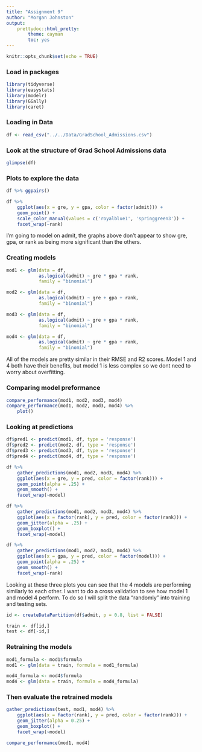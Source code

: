 ```yaml
---
title: "Assignment 9"
author: "Morgan Johnston"
output: 
    prettydoc::html_pretty:
        theme: cayman
        toc: yes
---
```


```r
knitr::opts_chunk$set(echo = TRUE)
```

### Load in packages  
```r
library(tidyverse)
library(easystats)
library(modelr)
library(GGally)
library(caret)
```

### Loading in Data  
```r
df <- read_csv("../../Data/GradSchool_Admissions.csv")
```
### Look at the structure of Grad School Admissions data
```r
glimpse(df)
```


### Plots to explore the data  

```r
df %>% ggpairs()

df %>% 
    ggplot(aes(x = gre, y = gpa, color = factor(admit))) +
    geom_point() +
    scale_color_manual(values = c('royalblue1', 'springgreen3')) +
    facet_wrap(~rank)
```
I'm going to model on admit, the graphs above don't appear to show gre, gpa, or rank as being more significant than the others.  

### Creating models
```r
mod1 <- glm(data = df, 
            as.logical(admit) ~ gre * gpa * rank,
            family = "binomial")

mod2 <- glm(data = df, 
            as.logical(admit) ~ gre + gpa + rank,
            family = "binomial")

mod3 <- glm(data = df, 
            as.logical(admit) ~ gre + gpa * rank,
            family = "binomial")

mod4 <- glm(data = df, 
            as.logical(admit) ~ gre * gpa + rank,
            family = "binomial")

```  
All of the models are pretty similar in their RMSE and R2 scores. Model 1 and 4 both have their benefits, but model 1 is less complex so we dont need to worry about overfitting.

### Comparing model preformance  
```r
compare_performance(mod1, mod2, mod3, mod4)
compare_performance(mod1, mod2, mod3, mod4) %>% 
    plot()
```

### Looking at predictions

```r
df$pred1 <- predict(mod1, df, type = 'response')
df$pred2 <- predict(mod2, df, type = 'response')
df$pred3 <- predict(mod3, df, type = 'response')
df$pred4 <- predict(mod4, df, type = 'response')
```


```r

df %>%
    gather_predictions(mod1, mod2, mod3, mod4) %>% 
    ggplot(aes(x = gre, y = pred, color = factor(rank))) +
    geom_point(alpha = .25) +
    geom_smooth() +
    facet_wrap(~model)

df %>%
    gather_predictions(mod1, mod2, mod3, mod4) %>% 
    ggplot(aes(x = factor(rank), y = pred, color = factor(rank))) +
    geom_jitter(alpha = .25) +
    geom_boxplot() +
    facet_wrap(~model)

df %>% 
    gather_predictions(mod1, mod2, mod3, mod4) %>% 
    ggplot(aes(x = gpa, y = pred, color = factor(model))) +
    geom_point(alpha = .25) +
    geom_smooth() +
    facet_wrap(~rank)
```

Looking at these three plots you can see that the 4 models are performing similarly to each other. I want to do a cross validation to see how model 1 and model 4 perform. To do so I will split the data "randomly" into training and testing sets. 

```r
id <- createDataPartition(df$admit, p = 0.8, list = FALSE)

train <- df[id,]
test <- df[-id,]
```

### Retraining the models
```r
mod1_formula <- mod1$formula
mod1 <- glm(data = train, formula = mod1_formula)

mod4_formula <- mod4$formula
mod4 <- glm(data = train, formula = mod4_formula)
```

### Then evaluate the retrained models
```r
gather_predictions(test, mod1, mod4) %>% 
    ggplot(aes(x = factor(rank), y = pred, color = factor(rank))) + 
    geom_jitter(alpha = 0.25) +
    geom_boxplot() +
    facet_wrap(~model)

compare_performance(mod1, mod4)
```


